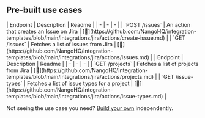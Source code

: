 
## Pre-built use cases

<AccordionGroup>


<Accordion title="Issues">
| Endpoint | Description | Readme |
| - | - | - |
| `POST /issues` | An action that creates an Issue on Jira | [🔗](https://github.com/NangoHQ/integration-templates/blob/main/integrations/jira/actions/create-issue.md) |
| `GET /issues` | Fetches a list of issues from Jira | [🔗](https://github.com/NangoHQ/integration-templates/blob/main/integrations/jira/actions/issues.md) |
</Accordion>


<Accordion title="Others">
| Endpoint | Description | Readme |
| - | - | - |
| `GET /projects` | Fetches a list of projects from Jira | [🔗](https://github.com/NangoHQ/integration-templates/blob/main/integrations/jira/actions/projects.md) |
| `GET /issue-types` | Fetches a list of issue types for a project | [🔗](https://github.com/NangoHQ/integration-templates/blob/main/integrations/jira/actions/issue-types.md) |
</Accordion>

</AccordionGroup>

<Tip>Not seeing the use case you need? [Build your own](https://nango.dev/slack) independently.</Tip>
